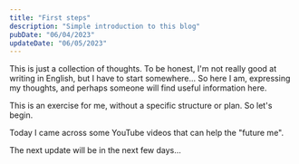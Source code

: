 ```yaml
---
title: "First steps"
description: "Simple introduction to this blog"
pubDate: "06/04/2023"
updateDate: "06/05/2023"
---
```



This is just a collection of thoughts. To be honest, I'm not really good at writing in English, but I have to start somewhere... So here I am, expressing my thoughts, and perhaps someone will find useful information here.

This is an exercise for me, without a specific structure or plan. So let's begin.

<Update date="06/05/2023"/>

Today I came across some YouTube videos that can help the "future me".

The next update will be in the next few days...

